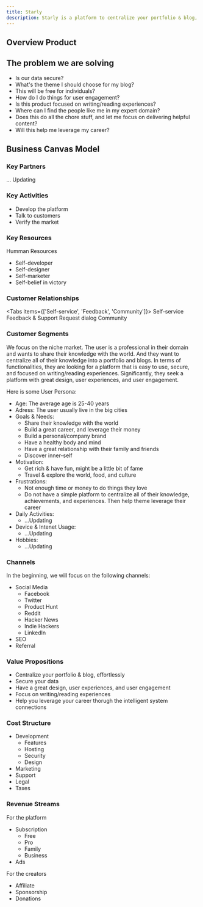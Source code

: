 ```yaml
---
title: Starly
description: Starly is a platform to centralize your portfolio & blog, effortlessly.
---
```



## Overview Product

## The problem we are solving

- Is our data secure?
- What's the theme I should choose for my blog?
- This will be free for individuals?
- How do I do things for user engagement?
- Is this product focused on writing/reading experiences?
- Where can I find the people like me in my expert domain?
- Does this do all the chore stuff, and let me focus on delivering helpful content?
- Will this help me leverage my career?

## Business Canvas Model

### Key Partners

... Updating

### Key Activities

- Develop the platform
- Talk to customers
- Verify the market

### Key Resources

Humman Resources
- Self-developer
- Self-designer
- Self-marketer
- Self-belief in victory

### Customer Relationships

<Tabs items={['Self-service', 'Feedback', 'Community']}>
  <Tab value="Self-service">Self-service</Tab>
  <Tab value="Feedback">Feedback & Support Request dialog</Tab>
  <Tab value="Community">Community</Tab>
</Tabs>

### Customer Segments

We focus on the niche market. The user is a professional in their domain and wants to share their knowledge with the world.
And they want to centralize all of their knowledge into a portfolio and blogs.
In terms of functionalities, they are looking for a platform that is easy to use, secure, and focused
 on writing/reading experiences. Significantly, they seek a platform with great design, user experiences, and user engagement.

Here is some User Persona:

- Age: The average age is 25-40 years
- Adress: The user usually live in the big cities
- Goals & Needs:
  - Share their knowledge with the world
  - Build a great career, and leverage their money
  - Build a personal/company brand
  - Have a healthy body and mind
  - Have a great relationship with their family and friends
  - Discover inner-self
- Motivation:
  - Get rich & have fun, might be a little bit of fame
  - Travel & explore the world, food, and culture
- Frustrations:
  - Not enough time or money to do things they love
  - Do not have a simple platform to centralize all of their knowledge, achievements, and experiences. Then help theme leverage their career
- Daily Activities:
  - ...Updating
- Device & Intenet Usage:
  - ...Updating
- Hobbies:
  - ...Updating


### Channels

In the beginning, we will focus on the following channels:

- Social Media
  - Facebook
  - Twitter
  - Product Hunt
  - Reddit
  - Hacker News
  - Indie Hackers
  - LinkedIn
- SEO
- Referral


### Value Propositions

- Centralize your portfolio & blog, effortlessly
- Secure your data
- Have a great design, user experiences, and user engagement
- Focus on writing/reading experiences
- Help you leverage your career thorugh the intelligent system connections

### Cost Structure

- Development
  - Features
  - Hosting
  - Security
  - Design
- Marketing
- Support
- Legal
- Taxes

### Revenue Streams

For the platform

- Subscription
  - Free
  - Pro
  - Family
  - Business
- Ads
  
For the creators

- Affiliate
- Sponsorship
- Donations
